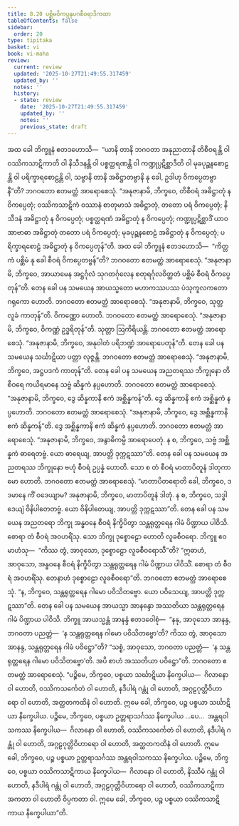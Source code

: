 ```yaml
---
title: 8.20 ပစ္ဆိမဝိကပ္ပနုပဂစီဝရာဒိကထာ
tableOfContents: false
sidebar:
  order: 20
type: tipitaka
basket: vi
book: vi-maha
review:
  current: review
  updated: '2025-10-27T21:49:55.317459'
  updated_by: ''
  notes: ''
  history:
  - state: review
    date: '2025-10-27T21:49:55.317459'
    updated_by: ''
    notes: ''
    previous_state: draft
---
```



<ReviewStatus review={frontmatter.review} showDetails={true} />

<HypothesisAnnotation frontmatter={frontmatter} />

<DynamicBreadcrumb />

<Division number="358" book="vi-maha" e="ch" v="3" p="411">

<Paragraph number="1679" book="vi-maha">
အထ ခေါ ဘိက္ခူနံ ဧတဒဟောသိ—  “ယာနိ တာနိ ဘဂဝတာ အနုညာတာနိ တိစီဝရန္တိ ဝါ ဝဿိကသာဋိကာတိ ဝါ နိသီဒနန္တိ ဝါ ပစ္စတ္ထရဏန္တိ ဝါ ကဏ္ဍုပ္ပဋိစ္ဆာဒီတိ ဝါ မုခပုဉ္ဆနစောဠန္တိ ဝါ ပရိက္ခာရစောဠန္တိ ဝါ, သဗ္ဗာနိ တာနိ အဓိဋ္ဌာတဗ္ဗာနိ နု ခေါ, ဥဒါဟု ဝိကပ္ပေတဗ္ဗာနီ”တိ? ဘဂဝတော ဧတမတ္ထံ အာရောစေသုံ. “အနုဇာနာမိ, ဘိက္ခဝေ, တိစီဝရံ အဓိဋ္ဌာတုံ န ဝိကပ္ပေတုံ; ဝဿိကသာဋိကံ ဝဿာနံ စာတုမာသံ အဓိဋ္ဌာတုံ, တတော ပရံ ဝိကပ္ပေတုံ; နိသီဒနံ အဓိဋ္ဌာတုံ န ဝိကပ္ပေတုံ; ပစ္စတ္ထရဏံ အဓိဋ္ဌာတုံ န ဝိကပ္ပေတုံ; ကဏ္ဍုပ္ပဋိစ္ဆာဒိံ ယာဝ အာဗာဓာ အဓိဋ္ဌာတုံ တတော ပရံ ဝိကပ္ပေတုံ; မုခပုဉ္ဆနစောဠံ အဓိဋ္ဌာတုံ န ဝိကပ္ပေတုံ; ပရိက္ခာရစောဠံ အဓိဋ္ဌာတုံ န ဝိကပ္ပေတုန်”တိ.
</Paragraph>

<Paragraph number="1680" book="vi-maha">
အထ ခေါ ဘိက္ခူနံ ဧတဒဟောသိ—  “ကိတ္တကံ ပစ္ဆိမံ နု ခေါ စီဝရံ ဝိကပ္ပေတဗ္ဗန်”တိ? ဘဂဝတော ဧတမတ္ထံ အာရောစေသုံ. “အနုဇာနာမိ, ဘိက္ခဝေ, အာယာမေန အဋ္ဌင်္ဂုလံ သုဂတင်္ဂုလေန စတုရင်္ဂုလဝိတ္ထတံ ပစ္ဆိမံ စီဝရံ ဝိကပ္ပေတုန်”တိ.
</Paragraph>

</Division>
<Division number="359" book="vi-maha" e="ch" v="3" p="412">

<Paragraph number="1681" book="vi-maha">
တေန ခေါ ပန သမယေန အာယသ္မတော မဟာကဿပဿ ပံသုကူလကတော ဂရုကော ဟောတိ. ဘဂဝတော ဧတမတ္ထံ အာရောစေသုံ. “အနုဇာနာမိ, ဘိက္ခဝေ, သုတ္တလူခံ ကာတုန်”တိ. ဝိကဏ္ဏော ဟောတိ. ဘဂဝတော ဧတမတ္ထံ အာရောစေသုံ. “အနုဇာနာမိ, ဘိက္ခဝေ, ဝိကဏ္ဏံ ဥဒ္ဓရိတုန်”တိ. သုတ္တာ ဩကိရိယန္တိ. ဘဂဝတော ဧတမတ္ထံ အာရောစေသုံ. “အနုဇာနာမိ, ဘိက္ခဝေ, အနုဝါတံ ပရိဘဏ္ဍံ အာရောပေတုန်”တိ.
</Paragraph>

<Paragraph number="1682" book="vi-maha">
တေန ခေါ ပန သမယေန သင်္ဃာဋိယာ ပတ္တာ လုဇ္ဇန္တိ. ဘဂဝတော ဧတမတ္ထံ အာရောစေသုံ. “အနုဇာနာမိ, ဘိက္ခဝေ, အဋ္ဌပဒကံ ကာတုန်”တိ.
</Paragraph>

</Division>
<Division number="360" book="vi-maha" e="ch" v="3" p="412">

<Paragraph number="1683" book="vi-maha">
တေန ခေါ ပန သမယေန အညတရဿ ဘိက္ခုနော တိစီဝရေ ကယိရမာနေ သဗ္ဗံ ဆိန္နကံ နပ္ပဟောတိ. ဘဂဝတော ဧတမတ္ထံ အာရောစေသုံ. “အနုဇာနာမိ, ဘိက္ခဝေ, ဒွေ ဆိန္နကာနိ ဧကံ အစ္ဆိန္နကန်”တိ.
</Paragraph>

<Paragraph number="1684" book="vi-maha">
ဒွေ ဆိန္နကာနိ ဧကံ အစ္ဆိန္နကံ နပ္ပဟောတိ. ဘဂဝတော ဧတမတ္ထံ အာရောစေသုံ. “အနုဇာနာမိ, ဘိက္ခဝေ, ဒွေ အစ္ဆိန္နကာနိ ဧကံ ဆိန္နကန်”တိ.
</Paragraph>

<Paragraph number="1685" book="vi-maha">
ဒွေ အစ္ဆိန္နကာနိ ဧကံ ဆိန္နကံ နပ္ပဟောတိ. ဘဂဝတော ဧတမတ္ထံ အာရောစေသုံ. “အနုဇာနာမိ, ဘိက္ခဝေ, အနွာဓိကမ္ပိ အာရောပေတုံ. န စ, ဘိက္ခဝေ, သဗ္ဗံ အစ္ဆိန္နကံ ဓာရေတဗ္ဗံ. ယော ဓာရေယျ, အာပတ္တိ ဒုက္ကဋဿာ”တိ.
</Paragraph>

</Division>
<Division number="361" book="vi-maha" e="ch" v="3" p="412">

<Paragraph number="1686" book="vi-maha">
တေန ခေါ ပန သမယေန အညတရဿ ဘိက္ခုနော ဗဟုံ စီဝရံ ဥပ္ပန္နံ ဟောတိ. သော စ တံ စီဝရံ မာတာပိတူနံ ဒါတုကာမော ဟောတိ. ဘဂဝတော ဧတမတ္ထံ အာရောစေသုံ. “မာတာပိတရောတိ ခေါ, ဘိက္ခဝေ, ဒဒမာနေ ကိံ ဝဒေယျာမ? အနုဇာနာမိ, ဘိက္ခဝေ, မာတာပိတူနံ ဒါတုံ. န စ, ဘိက္ခဝေ, သဒ္ဓါဒေယျံ ဝိနိပါတေတဗ္ဗံ. ယော ဝိနိပါတေယျ, အာပတ္တိ ဒုက္ကဋဿာ”တိ.
</Paragraph>

</Division>
<Division number="362" book="vi-maha" e="ch" v="3" p="413">

<Paragraph number="1687" book="vi-maha">
တေန ခေါ ပန သမယေန အညတရော ဘိက္ခု အန္ဓဝနေ စီဝရံ နိက္ခိပိတွာ သန္တရုတ္တရေန ဂါမံ ပိဏ္ဍာယ ပါဝိသိ. စောရာ တံ စီဝရံ အဝဟရိံသု. သော ဘိက္ခု ဒုစ္စောဠော ဟောတိ လူခစီဝရော. ဘိက္ခူ ဧဝမာဟံသု—  “ကိဿ တွံ, အာဝုသော, ဒုစ္စောဠော လူခစီဝရောသီ”တိ? “ဣဓာဟံ, အာဝုသော, အန္ဓဝနေ စီဝရံ နိက္ခိပိတွာ သန္တရုတ္တရေန ဂါမံ ပိဏ္ဍာယ ပါဝိသိံ. စောရာ တံ စီဝရံ အဝဟရိံသု. တေနာဟံ ဒုစ္စောဠော လူခစီဝရော”တိ. ဘဂဝတော ဧတမတ္ထံ အာရောစေသုံ. “န, ဘိက္ခဝေ, သန္တရုတ္တရေန ဂါမော ပဝိသိတဗ္ဗော. ယော ပဝိသေယျ, အာပတ္တိ ဒုက္ကဋဿာ”တိ.
</Paragraph>

<Paragraph number="1688" book="vi-maha">
တေန ခေါ ပန သမယေန အာယသ္မာ အာနန္ဒော အဿတိယာ သန္တရုတ္တရေန ဂါမံ ပိဏ္ဍာယ ပါဝိသိ. ဘိက္ခူ အာယသ္မန္တံ အာနန္ဒံ ဧတဒဝေါစုံ—  “နနု, အာဝုသော အာနန္ဒ, ဘဂဝတာ ပညတ္တံ—  ‘န သန္တရုတ္တရေန ဂါမော ပဝိသိတဗ္ဗော’တိ? ကိဿ တွံ, အာဝုသော အာနန္ဒ, သန္တရုတ္တရေန ဂါမံ ပဝိဋ္ဌော”တိ? “သစ္စံ, အာဝုသော, ဘဂဝတာ ပညတ္တံ—  ‘န သန္တရုတ္တရေန ဂါမော ပဝိသိတဗ္ဗော’တိ. အပိ စာဟံ အဿတိယာ ပဝိဋ္ဌော”တိ. ဘဂဝတော ဧတမတ္ထံ အာရောစေသုံ.
</Paragraph>

<Paragraph number="1689" book="vi-maha">
“ပဉ္စိမေ, ဘိက္ခဝေ, ပစ္စယာ သင်္ဃာဋိယာ နိက္ခေပါယ—  ဂိလာနော ဝါ ဟောတိ, ဝဿိကသင်္ကေတံ ဝါ ဟောတိ, နဒီပါရံ ဂန္တုံ ဝါ ဟောတိ, အဂ္ဂဠဂုတ္တိဝိဟာရော ဝါ ဟောတိ, အတ္ထတကထိနံ ဝါ ဟောတိ. ဣမေ ခေါ, ဘိက္ခဝေ, ပဉ္စ ပစ္စယာ သင်္ဃာဋိယာ နိက္ခေပါယ.
</Paragraph>

<Paragraph number="1690" book="vi-maha">
ပဉ္စိမေ, ဘိက္ခဝေ, ပစ္စယာ ဥတ္တရာသင်္ဂဿ နိက္ခေပါယ …ပေ…  အန္တရဝါသကဿ နိက္ခေပါယ—  ဂိလာနော ဝါ ဟောတိ, ဝဿိကသင်္ကေတံ ဝါ ဟောတိ, နဒီပါရံ ဂန္တုံ ဝါ ဟောတိ, အဂ္ဂဠဂုတ္တိဝိဟာရော ဝါ ဟောတိ, အတ္ထတကထိနံ ဝါ ဟောတိ. ဣမေ ခေါ, ဘိက္ခဝေ, ပဉ္စ ပစ္စယာ ဥတ္တရာသင်္ဂဿ အန္တရဝါသကဿ နိက္ခေပါယ.
</Paragraph>

<Paragraph number="1691" book="vi-maha">
ပဉ္စိမေ, ဘိက္ခဝေ, ပစ္စယာ ဝဿိကသာဋိကာယ နိက္ခေပါယ—  ဂိလာနော ဝါ ဟောတိ, နိဿီမံ ဂန္တုံ ဝါ ဟောတိ, နဒီပါရံ ဂန္တုံ ဝါ ဟောတိ, အဂ္ဂဠဂုတ္တိဝိဟာရော ဝါ ဟောတိ, ဝဿိကသာဋိကာ အကတာ ဝါ ဟောတိ ဝိပ္ပကတာ ဝါ. ဣမေ ခေါ, ဘိက္ခဝေ, ပဉ္စ ပစ္စယာ ဝဿိကသာဋိကာယ နိက္ခေပါယာ”တိ.
</Paragraph>
</Division>